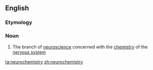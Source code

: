 ==English==

===Etymology===
{{prefix|neuro|chemistry}}

===Noun===
{{wikipedia}}
{{en-noun|-|neurochemistries}}

#{{biochemistry}} The branch of [[neuroscience]] concerned with the [[chemistry]] of the [[nervous system]]

[[ta:neurochemistry]]
[[zh:neurochemistry]]